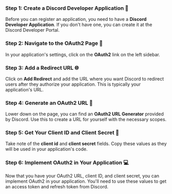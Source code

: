 
<Steps>

### Step 1: Create a Discord Developer Application 📝

Before you can register an application, you need to have a **Discord Developer Application**. If you don't have one, you can create it at the Discord Developer Portal.

### Step 2: Navigate to the OAuth2 Page 🚀

In your application's settings, click on the **OAuth2** link on the left sidebar.

### Step 3: Add a Redirect URL 🌐

Click on **Add Redirect** and add the URL where you want Discord to redirect users after they authorize your application. This is typically your application's URL.

### Step 4: Generate an OAuth2 URL 🔗

Lower down on the page, you can find an **OAuth2 URL Generator** provided by Discord. Use this to create a URL for yourself with the necessary scopes.

### Step 5: Get Your Client ID and Client Secret 🔑

Take note of the **client id** and **client secret** fields. Copy these values as they will be used in your application's code.

### Step 6: Implement OAuth2 in Your Application 💻

Now that you have your OAuth2 URL, client ID, and client secret, you can implement OAuth2 in your application. You'll need to use these values to get an access token and refresh token from Discord.

</Steps>
